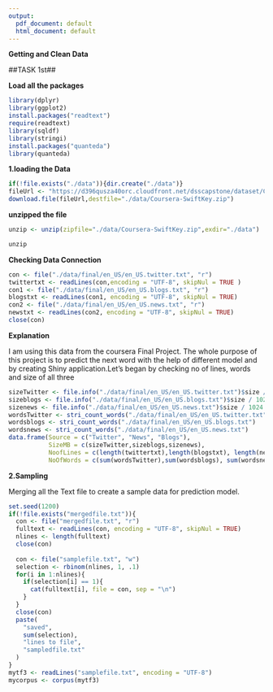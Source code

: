 ---
output:
  pdf_document: default
  html_document: default
---
**Getting and Clean Data**

##TASK 1st##

**Load all the packages**

```{r, Warning = FALSE}
library(dplyr)
library(ggplot2)
install.packages("readtext")
require(readtext)
library(sqldf)
library(stringi)
install.packages("quanteda")
library(quanteda)
```

**1.loading the Data**

```{r, Warning = FALSE}
if(!file.exists("./data")){dir.create("./data")}
fileUrl <- "https://d396qusza40orc.cloudfront.net/dsscapstone/dataset/Coursera-SwiftKey.zip"
download.file(fileUrl,destfile="./data/Coursera-SwiftKey.zip")
```

**unzipped the file**

```{r, Warning = FALSE}
unzip <- unzip(zipfile="./data/Coursera-SwiftKey.zip",exdir="./data")

unzip
```

**Checking Data Connection**

```{r, Warning = FALSE}
con <- file("./data/final/en_US/en_US.twitter.txt", "r")
twittertxt <- readLines(con,encoding = "UTF-8", skipNul = TRUE )
con1 <- file("./data/final/en_US/en_US.blogs.txt", "r")
blogstxt <- readLines(con1, encoding = "UTF-8", skipNul = TRUE)
con2 <- file("./data/final/en_US/en_US.news.txt", "r")
newstxt <- readLines(con2, encoding = "UTF-8", skipNul = TRUE)
close(con)
```

**Explanation**

I am using this data from the coursera Final Project. The whole purpose of this project is to predict the next word with the help of different model and by creating Shiny application.Let's began by checking no of lines, words and size of all three

```{r, Warning = FALSE}
sizeTwitter <- file.info("./data/final/en_US/en_US.twitter.txt")$size / 1024
sizeblogs <- file.info("./data/final/en_US/en_US.blogs.txt")$size / 1024
sizenews <- file.info("./data/final/en_US/en_US.news.txt")$size / 1024
wordsTwitter <- stri_count_words("./data/final/en_US/en_US.twitter.txt")
wordsblogs <- stri_count_words("./data/final/en_US/en_US.blogs.txt")
wordsnews <- stri_count_words("./data/final/en_US/en_US.news.txt")
data.frame(Source = c("Twitter", "News", "Blogs"),
           SizeMB = c(sizeTwitter,sizeblogs,sizenews),
           NoofLines = c(length(twittertxt),length(blogstxt), length(newstxt)),
           NoOfWords = c(sum(wordsTwitter),sum(wordsblogs), sum(wordsnews)))
```

**2.Sampling**

Merging all the Text file to create a sample data for prediction model.

```{r, Warning = FALSE}
set.seed(1200)
if(!file.exists("mergedfile.txt")){
  con <- file("mergedfile.txt", "r")
  fulltext <- readLines(con, encoding = "UTF-8", skipNul = TRUE)
  nlines <- length(fulltext)
  close(con)
  
  con <- file("samplefile.txt", "w")
  selection <- rbinom(nlines, 1, .1)
  for(i in 1:nlines){
    if(selection[i] == 1){
      cat(fulltext[i], file = con, sep = "\n")
    }
  }
  close(con)
  paste(
    "saved",
    sum(selection),
    "lines to file",
    "sampledfile.txt"
  )
}
mytf3 <- readLines("samplefile.txt", encoding = "UTF-8")
mycorpus <- corpus(mytf3)
```
